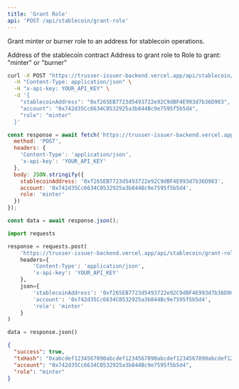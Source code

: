 ```yaml
---
title: 'Grant Role'
api: 'POST /api/stablecoin/grant-role'
---
```


Grant minter or burner role to an address for stablecoin operations.

<ParamField body="stablecoinAddress" type="string" required>
  Address of the stablecoin contract
</ParamField>

<ParamField body="account" type="string" required>
  Address to grant role to
</ParamField>

<ParamField body="role" type="string" required>
  Role to grant: "minter" or "burner"
</ParamField>

<RequestExample>

```bash cURL
curl -X POST "https://trusser-issuer-backend.vercel.app/api/stablecoin/grant-role" \
  -H "Content-Type: application/json" \
  -H "x-api-key: YOUR_API_KEY" \
  -d '{
    "stablecoinAddress": "0xf265EB7723d5493722e92C9dBF4E993d7b36D903",
    "account": "0x742d35Cc6634C0532925a3b844Bc9e7595f5b5d4",
    "role": "minter"
  }'
```

```javascript JavaScript
const response = await fetch('https://trusser-issuer-backend.vercel.app/api/stablecoin/grant-role', {
  method: 'POST',
  headers: {
    'Content-Type': 'application/json',
    'x-api-key': 'YOUR_API_KEY'
  },
  body: JSON.stringify({
    stablecoinAddress: '0xf265EB7723d5493722e92C9dBF4E993d7b36D903',
    account: '0x742d35Cc6634C0532925a3b844Bc9e7595f5b5d4',
    role: 'minter'
  })
});

const data = await response.json();
```

```python Python
import requests

response = requests.post(
    'https://trusser-issuer-backend.vercel.app/api/stablecoin/grant-role',
    headers={
        'Content-Type': 'application/json',
        'x-api-key': 'YOUR_API_KEY'
    },
    json={
        'stablecoinAddress': '0xf265EB7723d5493722e92C9dBF4E993d7b36D903',
        'account': '0x742d35Cc6634C0532925a3b844Bc9e7595f5b5d4',
        'role': 'minter'
    }
)

data = response.json()
```

</RequestExample>

<ResponseExample>

```json Response
{
  "success": true,
  "txHash": "0xabcdef1234567890abcdef1234567890abcdef1234567890abcdef1234567890ab",
  "account": "0x742d35Cc6634C0532925a3b844Bc9e7595f5b5d4",
  "role": "minter"
}
```

</ResponseExample>